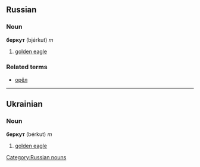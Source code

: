 == Russian ==
=== Noun ===
'''беркут''' (bjérkut) ''m''

# [[golden eagle]]

===Related terms===
*[[орел|орёл]]

[[Category:Russian nouns]]
----

== Ukrainian ==
=== Noun ===
'''беркут''' (bérkut) ''m''

# [[golden eagle]]